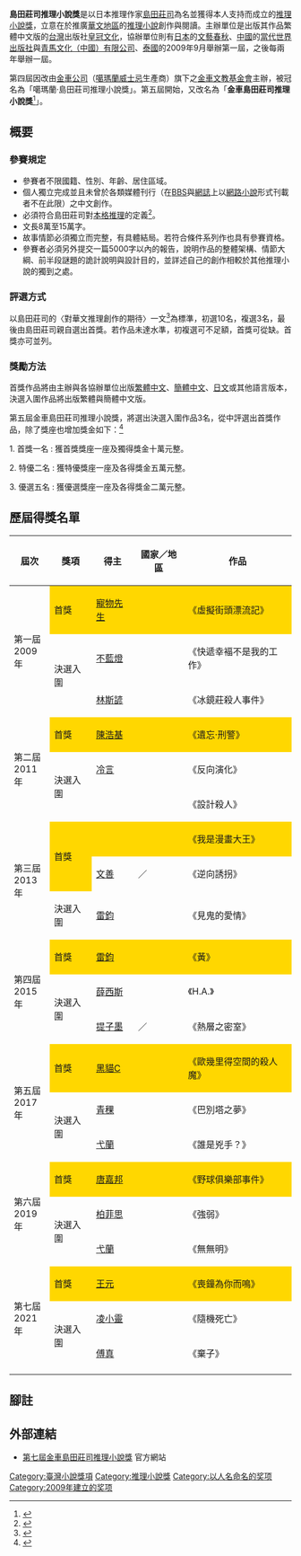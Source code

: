 {{华文文学奖}}

'''島田莊司推理小說獎'''是以日本推理作家[[島田莊司|島田莊司]]為名並獲得本人支持而成立的[[推理小說獎|推理小說獎]]，立意在於推廣[[華文地區|華文地區]]的[[推理小說|推理小說]]創作與閱讀。主辦單位是出版其作品繁體中文版的[[台灣|台灣]]出版社[[皇冠文化|皇冠文化]]，協辦單位則有[[日本|日本]]的[[文藝春秋|文藝春秋]]、[[中國|中國]]的[[當代世界出版社|當代世界出版社]]與[[青馬文化|青馬文化（中國）有限公司]]、[[泰國|泰國]]的{{link-th|南美出版社|นานมีบุ๊คส์}}2009年9月舉辦第一屆，之後每兩年舉辦一屆。

第四屆因改由[[金車公司|金車公司]]（[[噶瑪蘭威士忌|噶瑪蘭威士忌]]生產商）旗下之[[金車文教基金會|金車文教基金會]]主辦，被冠名為「噶瑪蘭·島田莊司推理小說獎」。第五屆開始，又改名為「'''金車島田莊司推理小說獎'''<ref>{{Cite web|url=http://kingcarart.pixnet.net/blog|title=金車島田莊司推理小說獎 官網|accessdate=2016-08-26|author=|date=|publisher=|archive-date=2020-08-08|archive-url=https://web.archive.org/web/20200808124236/https://kingcarart.pixnet.net/blog|dead-url=no}}</ref>」。

==概要==
===參賽規定===
*參賽者不限國籍、性別、年齡、居住區域。
*個人獨立完成並且未曾於各類媒體刊行（在[[BBS|BBS]]與[[網誌|網誌]]上以[[網路小說|網路小說]]形式刊載者不在此限）之中文創作。
*必須符合島田莊司對[[本格推理|本格推理]]的定義<ref>{{cite web|url=http://www.crown.com.tw/no22/SHIMADA/S1_a.html|title=島田老師對本格推理的定義|website=www.crown.com.tw|access-date=2009-06-28|archive-date=2020-02-24|archive-url=https://web.archive.org/web/20200224215351/http://www.crown.com.tw/no22/SHIMADA/S1_a.html|dead-url=no}}</ref>。
*文長8萬至15萬字。
*故事情節必須獨立而完整，有具體結局。若符合條件系列作也具有參賽資格。
*參賽者必須另外提交一篇5000字以內的報告，說明作品的整體架構、情節大綱、前半段謎題的詭計說明與設計目的，並詳述自己的創作相較於其他推理小說的獨到之處。

===評選方式===
以島田莊司的〈對華文推理創作的期待〉一文<ref>{{cite web|url=http://www.crown.com.tw/no22/SHIMADA/S1_b.html|title=對華文本格推理創作的期待|website=www.crown.com.tw|access-date=2009-06-28|archive-date=2016-04-12|archive-url=https://web.archive.org/web/20160412071822/http://www.crown.com.tw/no22/SHIMADA/S1_b.html|dead-url=no}}</ref>為標準，初選10名，複選3名，最後由島田莊司親自選出首獎。若作品未達水準，初複選可不足額，首獎可從缺。首獎亦可並列。

===獎勵方法===
首獎作品將由主辦與各協辦單位出版[[繁體中文|繁體中文]]、[[簡體中文|簡體中文]]、[[日文|日文]]或其他語言版本，決選入圍作品將出版繁體與簡體中文版。

第五屆金車島田莊司推理小說獎，將選出決選入圍作品3名，從中評選出首獎作品，除了獎座也增加獎金如下：<ref>{{Cite web|url=http://kingcarart.pixnet.net/blog/post/219031463-%E7%AC%AC%E4%BA%94%E5%B1%86%E9%87%91%E8%BB%8A%E5%B3%B6%E7%94%B0%E8%8E%8A%E5%8F%B8%E6%8E%A8%E7%90%86%E5%B0%8F%E8%AA%AA%E7%8D%8E|title=第五屆  金車島田莊司推理小說獎  比賽辦法|accessdate=2016-08-26|author=|date=|publisher=|archive-date=2019-12-14|archive-url=https://web.archive.org/web/20191214150922/https://kingcarart.pixnet.net/blog/post/219031463-%e7%ac%ac%e4%ba%94%e5%b1%86%e9%87%91%e8%bb%8a%e5%b3%b6%e7%94%b0%e8%8e%8a%e5%8f%b8%e6%8e%a8%e7%90%86%e5%b0%8f%e8%aa%aa%e7%8d%8e|dead-url=no}}</ref>

1. 首獎一名 : 獲首獎獎座一座及獨得獎金十萬元整。

2. 特優二名 : 獲特優獎座一座及各得獎金五萬元整。

3. 優選五名 : 獲優選獎座一座及各得獎金二萬元整。

==歷屆得獎名單==
{|class=wikitable
|-
!屆次
!獎項
!得主
!國家／地區
!作品
|-
|rowspan=3|第一屆<br>2009年|| style="background:#FFD700"|首獎|| style="background:#FFD700"|[[寵物先生|寵物先生]]|| style="background:#FFD700"|{{flag|臺灣}}|| style="background:#FFD700"|《虛擬街頭漂流記》
|-
|rowspan=2|決選入圍
|[[不藍燈|不藍燈]]
|{{flag|臺灣}}
|《快遞幸褔不是我的工作》
|-
|[[林斯諺|林斯諺]]
|{{flag|臺灣}}
|《冰鏡莊殺人事件》
|-
|rowspan=3|第二屆<br>2011年|| style="background:#FFD700"|首獎|| style="background:#FFD700"|[[陳浩基|陳浩基]]|| style="background:#FFD700"|{{flag|HK}}|| style="background:#FFD700"|《遺忘·刑警》
|-
|rowspan=2|決選入圍
|[[冷言|冷言]]
|{{flag|臺灣}}
|《反向演化》
|-
|{{link-ja|陳嘉振|陳嘉振}}
|{{flag|臺灣}}
|《設計殺人》
|-
|rowspan=3|第三屆<br>2013年||rowspan=2 style="background:#FFD700"|首獎|| style="background:#FFD700"|{{link-ja|胡杰 (推理小說家)|胡傑 (小説家)|胡杰}}|| style="background:#FFD700"|{{flag|臺灣}}|| style="background:#FFD700"|《我是漫畫大王》
|-style="background:#FFD700"
|[[文善|文善]]
|{{flag|HK}}／{{flag|CAN}}
|《逆向誘拐》
|-
|決選入圍
|[[雷鈞|雷鈞]]
|{{flag|中國}}
|《見鬼的愛情》
|-
|rowspan=3|第四屆<br>2015年|| style="background:#FFD700"|首獎|| style="background:#FFD700"|[[雷鈞|雷鈞]]|| style="background:#FFD700"|{{flag|中國}}|| style="background:#FFD700"|《黃》
|-
|rowspan=2|決選入圍
|[[薛西斯_(推理小說家)|薛西斯]]
|{{flag|臺灣}}
|《H.A.》
|-
|[[提子墨|提子墨]]
|{{flag|臺灣}}／{{flag|CAN}}
|《熱層之密室》
|-
|rowspan=3|第五屆<br>2017年|| style="background:#FFD700"|首獎|| style="background:#FFD700"|[[黑貓C|黑貓C]]|| style="background:#FFD700"|{{flag|HK}}|| style="background:#FFD700"|《歐幾里得空間的殺人魔》
|-
|rowspan=2|決選入圍
|[[青稞_(推理小說家)|青稞]]
|{{flag|中國}}
|《巴別塔之夢》
|-
|[[弋蘭|弋蘭]]
|{{flag|臺灣}}
|《誰是兇手？》
|-
|rowspan=3|第六屆<br>2019年|| style="background:#FFD700"|首獎|| style="background:#FFD700"|[[唐嘉邦|唐嘉邦]]|| style="background:#FFD700"|{{flag|臺灣}}|| style="background:#FFD700"|《野球俱樂部事件》
|-
|rowspan=2|決選入圍
|[[柏菲思|柏菲思]]
|{{flag|HK}}
|《強弱》
|-
|[[弋蘭|弋蘭]]
|{{flag|臺灣}}
|《無無明》
|-
|rowspan=3|第七屆<br>2021年|| style="background:#FFD700"|首獎|| style="background:#FFD700"|[[王元|王元]]|| style="background:#FFD700"|{{flag|馬來西亞}}|| style="background:#FFD700"|《喪鐘為你而鳴》
|-
|rowspan=2|決選入圍
|[[凌小靈|凌小靈]]
|{{flag|中國}}
|《隨機死亡》
|-
|[[傅真|傅真]]
|{{flag|HK}}
|《棄子》
|-
|}

==腳註==
<references />

==外部連結==
*[http://www.kingcarart.org.tw/index.php?opt=activity&cate=2&id=420 第七屆金車島田莊司推理小說獎] {{Wayback|url=http://www.kingcarart.org.tw/index.php?opt=activity&cate=2&id=420 |date=20200326152937 }} 官方網站

{{島田莊司}}

[[Category:臺灣小說獎項|Category:臺灣小說獎項]]
[[Category:推理小說獎|Category:推理小說獎]]
[[Category:以人名命名的奖项|Category:以人名命名的奖项]]
[[Category:2009年建立的奖项|Category:2009年建立的奖项]]